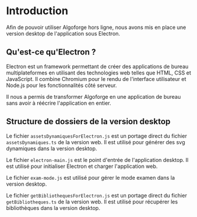 
# Introduction

Afin de pouvoir utiliser Algoforge hors ligne, nous avons mis en place une version desktop de l'application sous Electron.

## Qu'est-ce qu'Electron ?

Electron est un framework permettant de créer des applications de bureau multiplateformes en utilisant des technologies web
telles que HTML, CSS et JavaScript. Il combine Chromium pour le rendu de l'interface utilisateur et Node.js pour les
fonctionnalités côté serveur.

Il nous a permis de transformer Algoforge en une application de bureau sans avoir à réécrire l'application en entier.

## Structure de dossiers de la version desktop

<GitHubFolderStructure githubUrl="https://github.com/Bing-Chill-inc/Algoforge-main" pathToDisplay="src/electron" />

Le fichier `assetsDynamiquesForElectron.js` est un portage direct du fichier `assetsDynamiques.ts` de la version web. Il est utilisé pour générer des svg dynamiques dans la version desktop.

Le fichier `electron-main.js` est le point d'entrée de l'application desktop. Il est utilisé pour initialiser Electron et charger l'application web.

Le fichier `exam-mode.js` est utilisé pour gérer le mode examen dans la version desktop.

Le fichier `getBibliothequesForElectron.js` est un portage direct du fichier `getBibliotheques.ts` de la version web. Il est utilisé pour récupérer les bibliothèques dans la version desktop.
